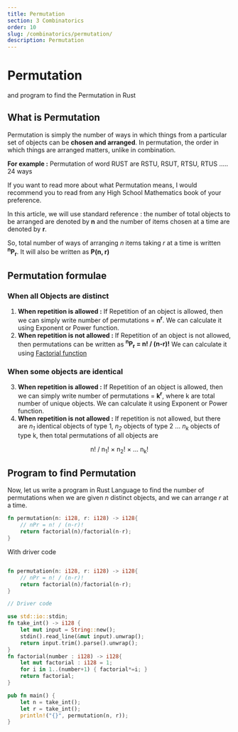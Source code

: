```yaml
---
title: Permutation
section: 3 Combinatorics
order: 10
slug: /combinatorics/permutation/
description: Permutation
---
```


# Permutation
and program to find the Permutation in Rust

## What is Permutation

Permutation is simply the number of ways in which things from a particular set of objects can be **chosen and arranged**. In permutation, the order in which things are arranged matters, unlike in combination.

**For example :** Permutation of word RUST are RSTU, RSUT, RTSU, RTUS ..... 24 ways

If you want to read more about what Permutation means, I would recommend you to read from any High School Mathematics book of your preference.

In this article, we will use standard reference : the number of total objects to be arranged are denoted by **n** and the number of items chosen at a time are denoted by **r**.

So, total number of ways of arranging *n* items taking *r* at a time is written **<sup>n</sup>P<sub>r</sub>**. It will also be written as **P(n, r)**

## Permutation formulae

### When all Objects are distinct

1. **When repetition is allowed :** If Repetition of an object is allowed, then we can simply write number of permutations = **n<sup>r</sup>**. We can calculate it using Exponent or Power function.
2. **When repetition is not allowed :** If Repetition of an object is not allowed, then permutations can be written as  **<sup>n</sup>P<sub>r</sub> = n! / (n-r)!** We can calculate it using [Factorial function](combinatorics/factorial-of-number/)

### When some objects are identical

3. **When repetition is allowed :** If Repetition of an object is allowed, then we can simply write number of permutations = **k<sup>r</sup>**, where k are total number of unique objects. We can calculate it using Exponent or Power function.
4. **When repetition is not allowed :** If repetition is not allowed, but there are *n<sub>1</sub>* identical objects of type 1, *n<sub>2</sub>* objects of type 2 ... *n<sub>k</sub>* objects of type k, then total permutations of all objects are

<center> n! / n<sub>1</sub>! × n<sub>2</sub>! × ... n<sub>k</sub>!  </center>

## Program to find Permutation

Now, let us write a program in Rust Language to find the number of permutations when we are given *n* distinct objects, and we can arrange *r* at a time.

```rust
fn permutation(n: i128, r: i128) -> i128{
    // nPr = n! / (n-r)!
    return factorial(n)/factorial(n-r);
}
```
With driver code

```rust

fn permutation(n: i128, r: i128) -> i128{
    // nPr = n! / (n-r)!
    return factorial(n)/factorial(n-r);
}

// Driver code

use std::io::stdin;
fn take_int() -> i128 {
    let mut input = String::new();
    stdin().read_line(&mut input).unwrap();
    return input.trim().parse().unwrap();
}
fn factorial(number : i128) -> i128{
    let mut factorial : i128 = 1;
    for i in 1..(number+1) { factorial*=i; }
    return factorial;
}

pub fn main() {
    let n = take_int();
    let r = take_int();
    println!("{}", permutation(n, r));
}
```
